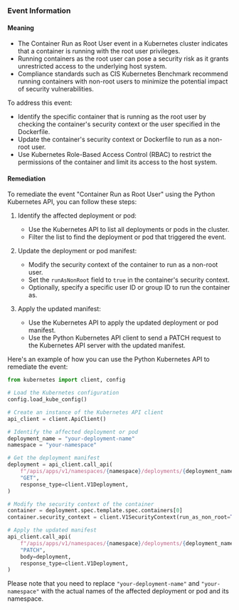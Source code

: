 
### Event Information

#### Meaning

- The Container Run as Root User event in a Kubernetes cluster indicates that a container is running with the root user privileges.
- Running containers as the root user can pose a security risk as it grants unrestricted access to the underlying host system.
- Compliance standards such as CIS Kubernetes Benchmark recommend running containers with non-root users to minimize the potential impact of security vulnerabilities. 

To address this event:
- Identify the specific container that is running as the root user by checking the container's security context or the user specified in the Dockerfile.
- Update the container's security context or Dockerfile to run as a non-root user.
- Use Kubernetes Role-Based Access Control (RBAC) to restrict the permissions of the container and limit its access to the host system.

#### Remediation

To remediate the event "Container Run as Root User" using the Python Kubernetes API, you can follow these steps:

1. Identify the affected deployment or pod:
   - Use the Kubernetes API to list all deployments or pods in the cluster.
   - Filter the list to find the deployment or pod that triggered the event.

2. Update the deployment or pod manifest:
   - Modify the security context of the container to run as a non-root user.
   - Set the `runAsNonRoot` field to `true` in the container's security context.
   - Optionally, specify a specific user ID or group ID to run the container as.

3. Apply the updated manifest:
   - Use the Kubernetes API to apply the updated deployment or pod manifest.
   - Use the Python Kubernetes API client to send a PATCH request to the Kubernetes API server with the updated manifest.

Here's an example of how you can use the Python Kubernetes API to remediate the event:

```python
from kubernetes import client, config

# Load the Kubernetes configuration
config.load_kube_config()

# Create an instance of the Kubernetes API client
api_client = client.ApiClient()

# Identify the affected deployment or pod
deployment_name = "your-deployment-name"
namespace = "your-namespace"

# Get the deployment manifest
deployment = api_client.call_api(
    f"/apis/apps/v1/namespaces/{namespace}/deployments/{deployment_name}",
    "GET",
    response_type=client.V1Deployment,
)

# Modify the security context of the container
container = deployment.spec.template.spec.containers[0]
container.security_context = client.V1SecurityContext(run_as_non_root=True)

# Apply the updated manifest
api_client.call_api(
    f"/apis/apps/v1/namespaces/{namespace}/deployments/{deployment_name}",
    "PATCH",
    body=deployment,
    response_type=client.V1Deployment,
)
```

Please note that you need to replace `"your-deployment-name"` and `"your-namespace"` with the actual names of the affected deployment or pod and its namespace.

